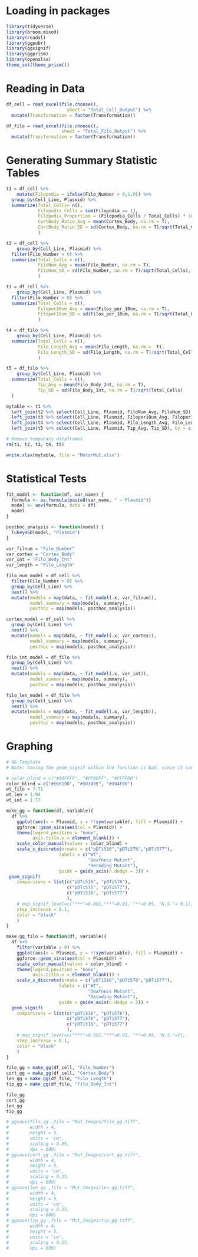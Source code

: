 # Loading in packages
```r
library(tidyverse)
library(broom.mixed)
library(readxl)
library(ggpubr)
library(ggsignif)
library(ggprism)
library(openxlsx)
theme_set(theme_prism())
```
# Reading in Data
```r
df_cell = read_excel(file.choose(),
                       sheet = "Total_Cell_Output") %>% 
  mutate(Transformation = factor(Transformation))

df_filo = read_excel(file.choose(),
                     sheet = "Total_Filo_Output") %>% 
  mutate(Transformation = factor(Transformation))
```

# Generating Summary Statistic Tables
```r
t1 = df_cell %>% 
    mutate(Filopodia = ifelse(Filo_Number > 0,1,0)) %>%
  group_by(Cell_Line, Plasmid) %>% 
  summarize(Total_Cells= n(),
            Filopodia_Cells = sum(Filopodia == 1),
            Filopodia_Proportion = (Filopodia_Cells / Total_Cells) * 100,
            CortBody_Ratio_Avg = mean(Cortex_Body, na.rm = T),
            CortBody_Ratio_SD = sd(Cortex_Body, na.rm = T)/sqrt(Total_Cells)
            )

t2 = df_cell %>% 
    group_by(Cell_Line, Plasmid) %>%
  filter(Filo_Number > 0) %>%
  summarize(Total_Cells = n(),
            FiloNum_Avg = mean(Filo_Number, na.rm = T),
            FiloNum_SD = sd(Filo_Number, na.rm = T)/sqrt(Total_Cells),
            )

t3 = df_cell %>% 
    group_by(Cell_Line, Plasmid) %>%
  filter(Filo_Number > 0) %>%
  summarize(Total_Cells = n(),
            Filoper10um_Avg = mean(Filos_per_10um, na.rm = T),
            Filoper10um_SD = sd(Filos_per_10um, na.rm = T)/sqrt(Total_Cells)
            )

t4 = df_filo %>% 
    group_by(Cell_Line, Plasmid) %>%
  summarize(Total_Cells = n(),
            Filo_Length_Avg = mean(Filo_Length, na.rm =  T),
            Filo_Length_SD = sd(Filo_Length, na.rm = T)/sqrt(Total_Cells)
            )

t5 = df_filo %>% 
    group_by(Cell_Line, Plasmid) %>%
  summarize(Total_Cells = n(),
            Tip_Avg = mean(Filo_Body_Int, na.rm = T),
            Tip_SD = sd(Filo_Body_Int, na.rm = T)/sqrt(Total_Cells)
  )

mytable <- t1 %>%
  left_join(t2 %>% select(Cell_Line, Plasmid, FiloNum_Avg, FiloNum_SD), by = c("Cell_Line", "Plasmid")) %>%
  left_join(t3 %>% select(Cell_Line, Plasmid, Filoper10um_Avg, Filoper10um_SD), by = c("Cell_Line", "Plasmid")) %>%
  left_join(t4 %>% select(Cell_Line, Plasmid, Filo_Length_Avg, Filo_Length_SD), by = c("Cell_Line", "Plasmid")) %>%
  left_join(t5 %>% select(Cell_Line, Plasmid, Tip_Avg, Tip_SD), by = c("Cell_Line", "Plasmid"))

# Remove temporary dataframes
rm(t1, t2, t3, t4, t5)

write.xlsx(mytable, file = "MotorMut.xlsx")
```
# Statistical Tests
```r
fit_model <- function(df, var_name) {
  formula <- as.formula(paste0(var_name, " ~ Plasmid"))
  model <- aov(formula, data = df)
  model
}

posthoc_analysis <- function(model) {
  TukeyHSD(model, "Plasmid")
}

var_filnum = "Filo_Number"
var_cortex = "Cortex_Body"
var_int = "Filo_Body_Int"
var_length = "Filo_Length"

filo_num_model = df_cell %>% 
  filter(Filo_Number > 0) %>% 
  group_by(Cell_Line) %>% 
  nest() %>% 
  mutate(models = map(data, ~ fit_model(.x, var_filnum)),
         model_summary = map(models, summary),
         posthoc = map(models, posthoc_analysis))

cortex_model = df_cell %>% 
  group_by(Cell_Line) %>% 
  nest() %>% 
  mutate(models = map(data, ~ fit_model(.x, var_cortex)),
         model_summary = map(models, summary),
         posthoc = map(models, posthoc_analysis))

filo_int_model = df_filo %>% 
  group_by(Cell_Line) %>% 
  nest() %>% 
  mutate(models = map(data, ~ fit_model(.x, var_int)),
         model_summary = map(models, summary),
         posthoc = map(models, posthoc_analysis))

filo_len_model = df_filo %>% 
  group_by(Cell_Line) %>% 
  nest() %>% 
  mutate(models = map(data, ~ fit_model(.x, var_length)),
         model_summary = map(models, summary),
         posthoc = map(models, posthoc_analysis))
```

# Graphing 
```r
# GG Template 
# Note: having the geom_signif within the function is bad, since it compares a t-test rather than an anova. 

# color_blind = c("#00FFFF", "#FF00FF", "#FFFF00")
color_blind = c("#E66100", "#5D3A9B", "#994F00")
wt_filo = 7.71
wt_len = 1.94
wt_int = 1.77

make_gg = function(df, variable){
  df %>% 
    ggplot(aes(x = Plasmid, y = !!sym(variable), fill = Plasmid)) +
    ggforce::geom_sina(aes(col = Plasmid)) +
    theme(legend.position = "none",
          axis.title.x = element_blank()) +
    scale_color_manual(values = color_blind) +
    scale_x_discrete(breaks = c("pDTi516","pDTi576","pDTi577"),
                    labels = c("WT", 
                               "Deafness Mutant", 
                               "Recoding Mutant"),
                    guide = guide_axis(n.dodge = 2)) +
 geom_signif(
    comparisons = list(c("pDTi516", "pDTi576"),
                       c("pDTi576", "pDTi577"),
                       c("pDTi516", "pDTi577")
                       ),
    # map_signif_level=c("***"=0.001,"**"=0.01, "*"=0.05, "N.S."= 0.1),
    step_increase = 0.1,
    color = "black"
    ) 
}

make_gg_filo = function(df, variable){
  df %>% 
    filter(variable > 0) %>% 
    ggplot(aes(x = Plasmid, y = !!sym(variable), fill = Plasmid)) +
    ggforce::geom_sina(aes(col = Plasmid)) +
    scale_color_manual(values = color_blind) +
    theme(legend.position = "none",
          axis.title.x = element_blank()) +
    scale_x_discrete(breaks = c("pDTi516","pDTi576","pDTi577"),
                    labels = c("WT", 
                               "Deafness Mutant", 
                               "Recoding Mutant"),
                    guide = guide_axis(n.dodge = 2)) +
  geom_signif(
    comparisons = list(c("pDTi516", "pDTi576"),
                       c("pDTi576", "pDTi577"),
                       c("pDTi516", "pDTi577")
                       ),
    # map_signif_level=c("***"=0.001,"**"=0.01, "*"=0.05, "N.S."=1),
    step_increase = 0.1,
    color = "black"
    ) 
}


```

```r
filo_gg = make_gg(df_cell, "Filo_Number") 
cort_gg = make_gg(df_cell, "Cortex_Body")
len_gg = make_gg(df_filo, "Filo_Length")
tip_gg = make_gg(df_filo, "Filo_Body_Int")

filo_gg  
cort_gg
len_gg
tip_gg

# ggsave(filo_gg ,file = "Mut_Images/filo_gg.tiff",
#        width = 4,
#        height = 5,
#        units = "cm",
#        scaling = 0.35,
#        dpi = 600)
# ggsave(cort_gg ,file = "Mut_Images/cort_gg.tiff",
#        width = 4,
#        height = 5,
#        units = "cm",
#        scaling = 0.35,
#        dpi = 600)
# ggsave(len_gg ,file = "Mut_Images/len_gg.tiff",
#        width = 4,
#        height = 5,
#        units = "cm",
#        scaling = 0.35,
#        dpi = 600)
# ggsave(tip_gg ,file = "Mut_Images/tip_gg.tiff",
#        width = 4,
#        height = 5,
#        units = "cm",
#        scaling = 0.35,
#        dpi = 600)
```

